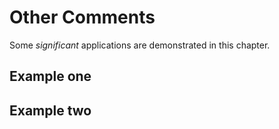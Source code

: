# Other Comments

Some _significant_ applications are demonstrated in this chapter.

## Example one

## Example two
